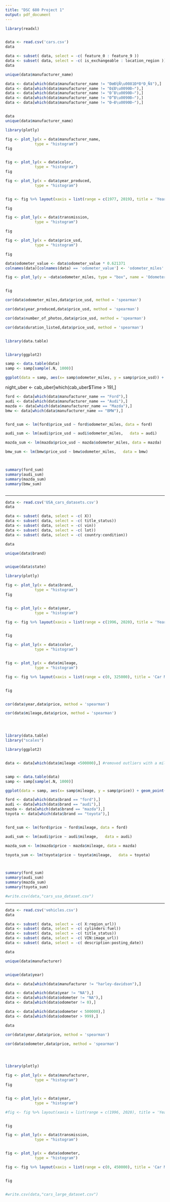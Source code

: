 ---
title: "DSC 680 Project 1"
output: pdf_document
---

```{r}
library(readxl)


data <- read.csv('cars.csv')
data
```

```{r}
data <- subset( data, select = -c( feature_0 : feature_9 ))
data <- subset( data, select = -c( is_exchangeable : location_region ))          
data

```




```{r}

unique(data$manufacturer_name)

data <- data[which(data$manufacturer_name != "ÐœÐ¾Ñ\u0081ÐºÐ²Ð¸Ñ‡"),]
data <- data[which(data$manufacturer_name != "Ð£Ð\u0090Ð—"),]
data <- data[which(data$manufacturer_name != "Ð’Ð\u0090Ð—"),]
data <- data[which(data$manufacturer_name != "Ð“Ð\u0090Ð—"),]
data <- data[which(data$manufacturer_name != "Ð—Ð\u0090Ð—"),]


data
unique(data$manufacturer_name)


```


```{r}

library(plotly)

fig <- plot_ly(x = data$manufacturer_name,
             type = "histogram")
fig


fig <- plot_ly(x = data$color,
             type = "histogram")
fig

fig <- plot_ly(x = data$year_produced,
             type = "histogram")


fig <- fig %>% layout(xaxis = list(range = c(1977, 2019), title = 'Year of Car'), yaxis = list(title = 'Frequency'))

fig

fig <- plot_ly(x = data$transmission,
             type = "histogram")

fig

fig <- plot_ly(x = data$price_usd,
             type = "histogram")

fig

```




```{r}

data$odometer_value <- data$odometer_value * 0.621371
colnames(data)[colnames(data) == 'odometer_value'] <- 'odometer_miles'

fig <- plot_ly(y = ~data$odometer_miles, type = "box", name = 'Odometer',labels= (y="Miles"))


fig

```


```{r}
cor(data$odometer_miles,data$price_usd, method = 'spearman')

cor(data$year_produced,data$price_usd, method = 'spearman')

cor(data$number_of_photos,data$price_usd, method = 'spearman')

cor(data$duration_listed,data$price_usd, method = 'spearman')



```


```{r}
library(data.table)


library(ggplot2)

samp <- data.table(data)
samp <- samp[sample(.N, 1000)]

ggplot(data = samp, aes(x= samp$odometer_miles, y = samp$price_usd)) + geom_point() + geom_smooth(method = 'lm')  + ggtitle('Miles vs Price for Sample of 1000') + labs(x = 'Miles', y = 'Price in USD')

```




night_uber <- cab_uber[which(cab_uber$Time > 19),]

```{r}

ford <- data[which(data$manufacturer_name == "Ford"),]
audi <- data[which(data$manufacturer_name == "Audi"),]
mazda <- data[which(data$manufacturer_name == "Mazda"),]
bmw <- data[which(data$manufacturer_name == "BMW"),]


ford_sum <- lm(ford$price_usd ~ ford$odometer_miles, data = ford)

audi_sum <- lm(audi$price_usd ~ audi$odometer_miles,   data = audi)

mazda_sum <- lm(mazda$price_usd ~ mazda$odometer_miles, data = mazda)

bmw_sum <- lm(bmw$price_usd ~ bmw$odometer_miles,   data = bmw)



summary(ford_sum)
summary(audi_sum)
summary(mazda_sum)
summary(bmw_sum)



```

-------------------------------------------------------------------------------------------------------------------------------------------------------



```{r}

data <- read.csv('USA_cars_datasets.csv')
data
```

```{r}
data <- subset( data, select = -c( X))
data <- subset( data, select = -c( title_status))
data <- subset( data, select = -c( vin))
data <- subset( data, select = -c( lot))
data <- subset( data, select = -c( country:condition))

data

```




```{r}

unique(data$brand)


unique(data$state)


```


```{r}

library(plotly)

fig <- plot_ly(x = data$brand,
             type = "histogram")
fig


fig <- plot_ly(x = data$year,
             type = "histogram")

fig <- fig %>% layout(xaxis = list(range = c(1996, 2020), title = 'Year of Car'), yaxis = list(title = 'Frequency'))


fig

fig <- plot_ly(x = data$color,
             type = "histogram")


fig <- plot_ly(x = data$mileage,
             type = "histogram")

fig <- fig %>% layout(xaxis = list(range = c(0, 325000), title = 'Car Mileage'), yaxis = list(title = 'Frequency'))


fig



```





```{r}




cor(data$year,data$price, method = 'spearman')

cor(data$mileage,data$price, method = 'spearman')





```


```{r}
library(data.table)
library("scales")

library(ggplot2)


data <- data[which(data$mileage <500000),] #removed outliers with a million miles


samp <- data.table(data)
samp <- samp[sample(.N, 1000)]

ggplot(data = samp, aes(x= samp$mileage, y = samp$price)) + geom_point() +  ylim(0, 70000)+ scale_x_continuous(labels = comma)+ geom_smooth(method = 'lm')  + ggtitle('Miles vs Price for Sample of 1000') + labs(x = 'Miles', y = 'Price in USD')

```





```{r}

ford <- data[which(data$brand == "ford"),]
audi <- data[which(data$brand == "audi"),]
mazda <- data[which(data$brand == "mazda"),]
toyota <- data[which(data$brand == "toyota"),]


ford_sum <- lm(ford$price ~ ford$mileage, data = ford)

audi_sum <- lm(audi$price ~ audi$mileage,   data = audi)

mazda_sum <- lm(mazda$price ~ mazda$mileage, data = mazda)

toyota_sum <- lm(toyota$price ~ toyota$mileage,   data = toyota)



summary(ford_sum)
summary(audi_sum)
summary(mazda_sum)
summary(toyota_sum)

#write.csv(data,"cars_usa_dataset.csv")

```


---------------------------------------------------------------------------------------------------------------------------------------------------------



```{r}

data <- read.csv('vehicles.csv')
data
```



```{r}
data <- subset( data, select = -c( X:region_url))
data <- subset( data, select = -c( cylinders:fuel))
data <- subset( data, select = -c( title_status))
data <- subset( data, select = -c( VIN:image_url))
data <- subset( data, select = -c( description:posting_date))

data

```


```{r}
unique(data$manufacturer)


unique(data$year)

```




```{r}
data <- data[which(data$manufacturer != "harley-davidson"),]

data <- data[which(data$year != "NA"),]
data <- data[which(data$odometer != "NA"),]
data <- data[which(data$odometer != 0),]

data <- data[which(data$odometer < 500000),]
data <- data[which(data$odometer > 999),]

data

```




```{r}




cor(data$year,data$price, method = 'spearman')

cor(data$odometer,data$price, method = 'spearman')





```




```{r}

library(plotly)

fig <- plot_ly(x = data$manufacturer,
             type = "histogram")
fig


fig <- plot_ly(x = data$year,
             type = "histogram")

#fig <- fig %>% layout(xaxis = list(range = c(1996, 2020), title = 'Year of Car'), yaxis = list(title = 'Frequency'))


fig

fig <- plot_ly(x = data$transmission,
             type = "histogram")


fig <- plot_ly(x = data$odometer,
             type = "histogram")

fig <- fig %>% layout(xaxis = list(range = c(0, 450000), title = 'Car Mileage'), yaxis = list(title = 'Frequency'))


fig



```


```{r}

#write.csv(data,"cars_large_dataset.csv")




```
















